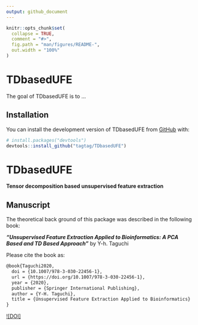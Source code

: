 ```yaml
---
output: github_document
---
```


<!-- README.md is generated from README.Rmd. Please edit that file -->

```r
knitr::opts_chunk$set(
  collapse = TRUE,
  comment = "#>",
  fig.path = "man/figures/README-",
  out.width = "100%"
)
```

# TDbasedUFE

<!-- badges: start -->
<!-- badges: end -->

The goal of TDbasedUFE is to ...

## Installation

You can install the development version of 
TDbasedUFE from [GitHub](https://github.com/) with:

``` r
# install.packages("devtools")
devtools::install_github("tagtag/TDbasedUFE")
```

# TDbasedUFE

**Tensor decomposition based unsupervised feature extraction**

## Manuscript

The theoretical back ground of this package was described in the following book:

***"Unsupervised Feature Extraction Applied to Bioinformatics:
A PCA Based and TD Based Approach"*** by Y-h. Taguchi

Please cite the book as:
```latex
@book{Taguchi2020,
  doi = {10.1007/978-3-030-22456-1},
  url = {https://doi.org/10.1007/978-3-030-22456-1},
  year = {2020},
  publisher = {Springer International Publishing},
  author = {Y-H. Taguchi},
  title = {Unsupervised Feature Extraction Applied to Bioinformatics}
}
```

[![DOI]](https://doi.org/10.1007/978-3-030-22456-1)


